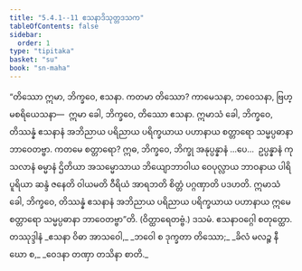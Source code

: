 ```yaml
---
title: "5.4.1--11 ဧသနာဒိသုတ္တဒသက"
tableOfContents: false
sidebar:
  order: 1
type: "tipitaka"
basket: "su"
book: "sn-maha"
---
```



<DynamicBreadcrumb />

<Division number="685--694" book="sn-maha">

<Paragraph number="1299" book="sn-maha">
“တိဿော ဣမာ, ဘိက္ခဝေ, ဧသနာ. ကတမာ တိဿော? ကာမေသနာ, ဘဝေသနာ, ဗြဟ္မစရိယေသနာ—  ဣမာ ခေါ, ဘိက္ခဝေ, တိဿော ဧသနာ. ဣမာသံ ခေါ, ဘိက္ခဝေ, တိဿန္နံ ဧသနာနံ အဘိညာယ ပရိညာယ ပရိက္ခယာယ ပဟာနာယ စတ္တာရော သမ္မပ္ပဓာနာ ဘာဝေတဗ္ဗာ. ကတမေ စတ္တာရော? ဣဓ, ဘိက္ခဝေ, ဘိက္ခု အနုပ္ပန္နာနံ …ပေ…  ဥပ္ပန္နာနံ ကုသလာနံ ဓမ္မာနံ ဌိတိယာ အသမ္မောသာယ ဘိယျောဘာဝါယ ဝေပုလ္လာယ ဘာဝနာယ ပါရိပူရိယာ ဆန္ဒံ ဇနေတိ ဝါယမတိ ဝီရိယံ အာရဘတိ စိတ္တံ ပဂ္ဂဏှာတိ ပဒဟတိ. ဣမာသံ ခေါ, ဘိက္ခဝေ, တိဿန္နံ ဧသနာနံ အဘိညာယ ပရိညာယ ပရိက္ခယာယ ပဟာနာယ ဣမေ စတ္တာရော သမ္မပ္ပဓာနာ ဘာဝေတဗ္ဗာ”တိ. (ဝိတ္ထာရေတဗ္ဗံ.)

</Paragraph>
</Division>

<Paragraph number="1300" type="center" book="sn-maha">
ဒသမံ.



</Paragraph>

<Paragraph number="1301" type="center" book="sn-maha">
ဧသနာဝဂ္ဂေါ စတုတ္ထော.



</Paragraph>

<Paragraph number="1302" type="center" book="sn-maha">
တဿုဒ္ဒါနံ


</Paragraph>

<Paragraph number="1303" type="verses" book="sn-maha">
_ဧသနာ ဝိဓာ အာသဝေါ,_  
_ဘဝေါ စ ဒုက္ခတာ တိဿော;_  
_ခိလံ မလဉ္စ နီဃော စ,_  
_ဝေဒနာ တဏှာ တသိနာ စာတိ._
</Paragraph>